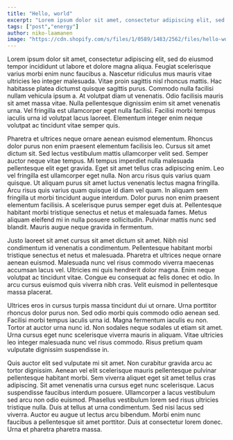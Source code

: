 ```yaml
---
title: "Hello, world"
excerpt: "Lorem ipsum dolor sit amet, consectetur adipiscing elit, sed do eiusmod tempor incididunt ut labore et dolore magna aliqua."
tags: ["post","energy"]
author: niko-laamanen
image: "https://cdn.shopify.com/s/files/1/0589/1483/2562/files/hello-world-banner-large.png?v=1698267687"
---
```

Lorem ipsum dolor sit amet, consectetur adipiscing elit, sed do eiusmod tempor incididunt ut labore et dolore magna aliqua. Feugiat scelerisque varius morbi enim nunc faucibus a. Nascetur ridiculus mus mauris vitae ultricies leo integer malesuada. Vitae proin sagittis nisl rhoncus mattis. Hac habitasse platea dictumst quisque sagittis purus. Commodo nulla facilisi nullam vehicula ipsum a. At volutpat diam ut venenatis. Odio facilisis mauris sit amet massa vitae. Nulla pellentesque dignissim enim sit amet venenatis urna. Vel fringilla est ullamcorper eget nulla facilisi. Facilisi morbi tempus iaculis urna id volutpat lacus laoreet. Elementum integer enim neque volutpat ac tincidunt vitae semper quis.

Pharetra et ultrices neque ornare aenean euismod elementum. Rhoncus dolor purus non enim praesent elementum facilisis leo. Cursus sit amet dictum sit. Sed lectus vestibulum mattis ullamcorper velit sed. Semper auctor neque vitae tempus. Mi tempus imperdiet nulla malesuada pellentesque elit eget gravida. Eget sit amet tellus cras adipiscing enim. Leo vel fringilla est ullamcorper eget nulla. Non arcu risus quis varius quam quisque. Ut aliquam purus sit amet luctus venenatis lectus magna fringilla. Arcu risus quis varius quam quisque id diam vel quam. In aliquam sem fringilla ut morbi tincidunt augue interdum. Dolor purus non enim praesent elementum facilisis. A scelerisque purus semper eget duis at. Pellentesque habitant morbi tristique senectus et netus et malesuada fames. Metus aliquam eleifend mi in nulla posuere sollicitudin. Pulvinar mattis nunc sed blandit. Mauris augue neque gravida in fermentum.

Justo laoreet sit amet cursus sit amet dictum sit amet. Nibh nisl condimentum id venenatis a condimentum. Pellentesque habitant morbi tristique senectus et netus et malesuada. Pharetra et ultrices neque ornare aenean euismod. Malesuada nunc vel risus commodo viverra maecenas accumsan lacus vel. Ultricies mi quis hendrerit dolor magna. Enim neque volutpat ac tincidunt vitae. Congue eu consequat ac felis donec et odio. In arcu cursus euismod quis viverra nibh cras. Velit euismod in pellentesque massa placerat.

Ultrices eros in cursus turpis massa tincidunt dui ut ornare. Urna porttitor rhoncus dolor purus non. Sed odio morbi quis commodo odio aenean sed. Facilisi morbi tempus iaculis urna id. Magna fermentum iaculis eu non. Tortor at auctor urna nunc id. Non sodales neque sodales ut etiam sit amet. Urna cursus eget nunc scelerisque viverra mauris in aliquam. Vitae ultricies leo integer malesuada nunc vel risus commodo. Risus pretium quam vulputate dignissim suspendisse in.

Quis auctor elit sed vulputate mi sit amet. Non curabitur gravida arcu ac tortor dignissim. Aenean vel elit scelerisque mauris pellentesque pulvinar pellentesque habitant morbi. Sem viverra aliquet eget sit amet tellus cras adipiscing. Sit amet venenatis urna cursus eget nunc scelerisque. Lacus suspendisse faucibus interdum posuere. Ullamcorper a lacus vestibulum sed arcu non odio euismod. Phasellus vestibulum lorem sed risus ultricies tristique nulla. Duis at tellus at urna condimentum. Sed nisi lacus sed viverra. Auctor eu augue ut lectus arcu bibendum. Morbi enim nunc faucibus a pellentesque sit amet porttitor. Duis at consectetur lorem donec. Urna et pharetra pharetra massa.
